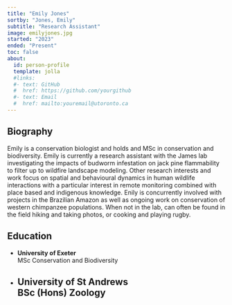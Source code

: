 ```yaml
---
title: "Emily Jones"
sortby: "Jones, Emily"
subtitle: "Research Assistant"
image: emilyjones.jpg
started: "2023"
ended: "Present"
toc: false
about:
  id: person-profile
  template: jolla
  #links:
  #- text: GitHub
  #  href: https://github.com/yourgithub
  #- text: Email
  #  href: mailto:youremail@utoronto.ca
---
```


::: {#person-profile}
:::
## Biography

Emily is a conservation biologist and holds and MSc in conservation and biodiversity. Emily is currently a research assistant with the James lab investigating the impacts of budworm infestation on jack pine flammability to filter up to wildfire landscape modeling. Other research interests and work focus on spatial and behavioural dynamics in human wildlife interactions with a particular interest in remote monitoring combined with place based and indigenous knowledge. Enily is concurrently involved with projects in the Brazilian Amazon as well as ongoing work on conservation of western chimpanzee populations. When not in the lab, can often be found in the field hiking and taking photos, or cooking and playing rugby. 

## Education

-   **University of Exeter**<br /> MSc Conservation and Biodiversity
-   **University of St Andrews**<br /> BSc (Hons) Zoology
---
